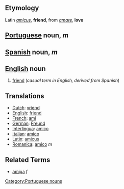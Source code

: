 ==Etymology==
Latin ''[[amicus]]'', '''friend''', from ''[[amare]]'', '''love'''

==[[Portuguese]] noun, ''m'' ==
==[[Spanish]] noun, ''m'' ==
==[[English]] noun ==

# [[friend]] (''casual term in English, derived from Spanish'')

==Translations==
*[[Dutch]]: [[vriend]]
*[[English]]: [[friend]]
*[[French]]: [[ami]]
*[[German]]: [[Freund]]
*[[Interlingua]]: [[amico]]
*[[Italian]]: [[amico]]
*[[Latin]]: [[amicus]]
*[[Romanica]]: [[amico]] ''m''

==Related Terms==
*[[amiga]] ''f''

[[Category:Portuguese nouns]]